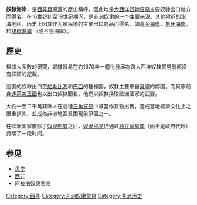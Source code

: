 '''奴隸海岸'''，是[[西非|西非]][[貝寧灣|貝寧灣]]的歷史稱呼，因此地是[[大西洋奴隷貿易|大西洋奴隷貿易]]主要奴隸出口地方而得名。在16世纪初至19世纪期间，是非洲奴隶的一个主要来源。其他附近的沿海地区，历史上因其作为殖民地的主要出口商品而得名，如[[黃金海岸_(非洲)|黄金海岸]]、[[象牙海岸|象牙海岸]]，和[[胡椒海岸|胡椒海岸]] （或谷物海岸）。

==歷史==
根據大多數的研究，奴隸貿易在約1670年一體化發展為跨大西洋奴隸貿易前都没有詳細的記載。

這裹的奴隸出口至[[加勒比海|加勒比海]]和[[巴西|巴西]]的種植園，奴隷主要來自[[貝寧|貝寧]]的鄰國，而貝寧前身[[達荷美王國|達荷美王國]]也以出口奴隸聞名，他們以奴隸換取歐洲國家的武器。

大約一至二千萬非洲人在這種[[三角貿易|三角貿易]]中被當作貨物出售，造成當地經濟文化上之嚴重損失，並成為非洲地區貧困現象原因之一。

在欧洲国家废除了[[奴隶制度|奴隶制度]]之后，[[奴隶贸易|奴隶贸易]]仍通过[[独立贸易商|独立贸易商]]（而不是政府代理）持续了一段时间。

==参见==
*[[贝宁|贝宁]]
*[[西非|西非]]
*[[阿拉伯奴隶贸易|阿拉伯奴隶贸易]]

[[Category:西非|Category:西非]]
[[Category:非洲奴隶贸易|Category:非洲奴隶贸易]]
[[Category:非洲历史|Category:非洲历史]]